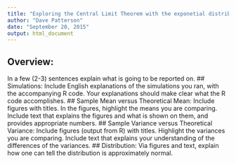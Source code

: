 ```yaml
---
title: "Exploring the Central Limit Theorem with the exponetial distribution"
author: "Dave Patterson"
date: "September 20, 2015"
output: html_document
---
```


## Overview: 
In a few (2-3) sentences explain what is going to be reported on.
## Simulations: 
Include English explanations of the simulations you ran, with the accompanying R code.
Your explanations should make clear what the R code accomplishes.
## Sample Mean versus Theoretical Mean: 
Include figures with titles. In the figures, highlight the means you are comparing. 
Include text that explains the figures and what is shown on them, and provides
appropriate numbers.
## Sample Variance versus Theoretical Variance: 
Include figures (output from R) with titles. Highlight the variances you are comparing. 
Include text that explains your understanding of the differences of the variances.
## Distribution: 
Via figures and text, explain how one can tell the distribution is approximately normal.